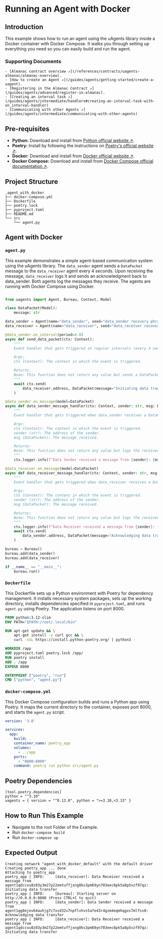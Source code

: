 
# Running an Agent with Docker

## Introduction

This example shows how to run an agent using the uAgents library inside a Docker container with Docker Compose. It walks you through setting up everything you need so you can easily build and run the agent.

### Supporting Documents

    - [Almanac contract overview ↗️](/references/contracts/uagents-almanac/almanac-overview).
    - [How to create an Agent ↗️](/guides/agents/getting-started/create-a-uagent).
    - [Registering in the Almanac Contract ↗️](/guides/agents/advanced/register-in-almanac).
    - [Creating an interval task ↗️](/guides/agents/intermediate/handlers#creating-an-interval-task-with-on_interval-handler)
    - [Communicating with other Agents ↗️](/guides/agents/intermediate/communicating-with-other-agents)

## Pre-requisites

- **Python:** Download and install from [Python official website ↗️](https://www.python.org/downloads/).
- **Poetry:** Install by following the instructions on [Poetry's official website ↗️](https://python-poetry.org/docs/#installation).
- **Docker:** Download and install from [Docker official website ↗️](https://docs.docker.com/get-docker/).
- **Docker Compose:** Download and install from [Docker Compose official documentation ↗️](https://docs.docker.com/compose/).

## Project Structure

```
.agent_with_docker
├── docker-compose.yml
├── Dockerfile
├── poetry.lock
├── pyproject.toml
├── README.md
└── src
    └── agent.py
```

## Agent with Docker 

### `agent.py`

This example demonstrates a simple agent-based communication system using the uAgents library. The `data_sender` agent sends a `DataPacket` message to the `data_receiver` agent every 4 seconds. Upon receiving the message, `data_receiver` logs it and sends an acknowledgment back to data_sender. Both agents log the messages they receive. The agents are running with Docker Compose using Docker.

<CodeGroup hasCopy isLocalHostedFile>

<DocsCode local={true}>

```py copy filename="agent.py"

from uagents import Agent, Bureau, Context, Model

class DataPacket(Model):
    message: str

data_sender = Agent(name="data_sender", seed="data_sender recovery phrase")
data_receiver = Agent(name="data_receiver", seed="data_receiver recovery phrase")

@data_sender.on_interval(period=4.0)
async def send_data_packet(ctx: Context):
    """
    Event handler that gets triggered at regular intervals (every 4 seconds).

    Args:
    ctx (Context): The context in which the event is triggered.

    Returns:
    None: This function does not return any value but sends a DataPacket message from data_sender to data_receiver at intervals of (every 4 seconds).
    """
    await ctx.send(
        data_receiver.address, DataPacket(message="Initiating data transfer")
    )

@data_sender.on_message(model=DataPacket)
async def data_sender_message_handler(ctx: Context, sender: str, msg: DataPacket):
    """
    Event handler that gets triggered when data_sender receives a DataPacket message.

    Args:
    ctx (Context): The context in which the event is triggered.
    sender (str): The address of the sender.
    msg (DataPacket): The message received.

    Returns:
    None: This function does not return any value but logs the received message.
    """
    ctx.logger.info(f"Data Sender received a message from {sender}: {msg.message}")

@data_receiver.on_message(model=DataPacket)
async def data_receiver_message_handler(ctx: Context, sender: str, msg: DataPacket):
    """
    Event handler that gets triggered when data_receiver receives a DataPacket message.

    Args:
    ctx (Context): The context in which the event is triggered.
    sender (str): The address of the sender.
    msg (DataPacket): The message received.

    Returns:
    None: This function does not return any value but logs the received message and sends an acknowledgment back to data_sender.
    """
    ctx.logger.info(f"Data Receiver received a message from {sender}: {msg.message}")
    await ctx.send(
        data_sender.address, DataPacket(message="Acknowledging data transfer")
    )

bureau = Bureau()
bureau.add(data_sender)
bureau.add(data_receiver)

if __name__ == "__main__":
    bureau.run()
```
</DocsCode>
</CodeGroup>

### `Dockerfile`

This Dockerfile sets up a Python environment with Poetry for dependency management. It installs necessary system packages, sets up the working directory, installs dependencies specified in `pyproject.toml`, and runs `agent.py` using Poetry. The application listens on port 8000.

```Dockerfile copy filename="Dockerfile"
FROM python:3.12-slim
ENV PATH="$PATH:/root/.local/bin"

RUN apt-get update && \
    apt-get install -y curl gcc && \
    curl -sSL https://install.python-poetry.org/ | python3 -

WORKDIR /app
ADD pyproject.toml poetry.lock /app/
RUN poetry install
ADD . /app
EXPOSE 8000

ENTRYPOINT ["poetry", "run"]
CMD ["python", "agent.py"]
```

### `docker-compose.yml`
This Docker Compose configuration builds and runs a Python app using Poetry. It maps the current directory to the container, exposes port 8000, and starts the `agent.py` script.

```yml copy filename="docker-compose.yml"
version: '3.8'

services:
  app:
    build: .
    container_name: poetry_app
    volumes:
      - .:/app
    ports:
      - "8000:8000"
    command: poetry run python src/agent.py
```

## Poetry Dependencies

```
[tool.poetry.dependencies]
python = "^3.10"
uagents = { version = "^0.13.0", python = ">=3.10,<3.13" }
```

## How to Run This Example

- Navigate to the root Folder of the Example.
- Run `docker-compose build`
- Run `docker-compose up`

## Expected Output

```
Creating network "agent_with_docker_default" with the default driver
Creating poetry_app ... done
Attaching to poetry_app
poetry_app | INFO:     [data_receiver]: Data Receiver received a message from agent1qdccxu8z03y3m27p22emtuffjxng8ks3pm69yn703eec6pk5a8p5vzf97qz: Initiating data transfer
poetry_app | INFO:     [bureau]: Starting server on http://0.0.0.0:8000 (Press CTRL+C to quit)
poetry_app | INFO:     [data_sender]: Data Sender received a message from agent1qg0ejev64auhjg7c7xsd32v7npflvhvs5afe43r4gzm4eqmhqgxs7mlfss0: Acknowledging data transfer
poetry_app | INFO:     [data_receiver]: Data Receiver received a message from agent1qdccxu8z03y3m27p22emtuffjxng8ks3pm69yn703eec6pk5a8p5vzf97qz: Initiating data transfer
```
